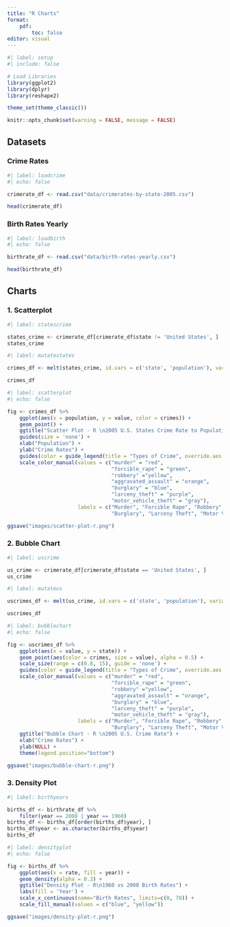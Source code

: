 ```yaml
---
title: "R Charts"
format: 
    pdf:
        toc: false
editor: visual
---
```


```r
#| label: setup
#| include: false

# Load Libraries
library(ggplot2)
library(dplyr)
library(reshape2)

theme_set(theme_classic())

knitr::opts_chunk$set(warning = FALSE, message = FALSE) 
```

## Datasets

### Crime Rates

```r
#| label: loadcrime
#| echo: false

crimerate_df <- read.csv("data/crimerates-by-state-2005.csv")

head(crimerate_df)
```

### Birth Rates Yearly

```r
#| label: loadbirth
#| echo: false

birthrate_df <- read.csv("data/birth-rates-yearly.csv")

head(birthrate_df)
```

## Charts

### 1. Scatterplot

```r
#| label: statescrime

states_crime <- crimerate_df[crimerate_df$state != 'United States', ]
states_crime
```
```r
#| label: mutatestates

crimes_df <- melt(states_crime, id.vars = c('state', 'population'), variable.name = 'crimes')

crimes_df
```

```r
#| label: scatterplot
#| echo: false

fig <- crimes_df %>% 
    ggplot(aes(x = population, y = value, color = crimes)) + 
    geom_point() +
    ggtitle("Scatter Plot - R \n2005 U.S. States Crime Rate to Population") +
    guides(size = 'none') +
    xlab("Population") + 
    ylab("Crime Rates") +
    guides(color = guide_legend(title = "Types of Crime", override.aes = list(size = 8))) +
    scale_color_manual(values = c("murder" = "red", 
                                  "forcible_rape" = "green", 
                                  "robbery" ="yellow", 
                                  "aggravated_assault" = "orange", 
                                  "burglary" = "blue", 
                                  "larceny_theft" = "purple", 
                                  "motor_vehicle_theft" = "gray"),
                       labels = c("Murder", "Forcible Rape", "Robbery", "Aggravated Assault",
                                  "Burglary", "Larceny Theft", "Motor Vehicle Theft"))

ggsave("images/scatter-plot-r.png")
```


### 2. Bubble Chart

```r
#| label: uscrime

us_crime <- crimerate_df[crimerate_df$state == 'United States', ]
us_crime
```

```r
#| label: mutateus

uscrimes_df <- melt(us_crime, id.vars = c('state', 'population'), variable.name = 'crimes')

uscrimes_df
```


```r
#| label: bubblechart
#| echo: false

fig <- uscrimes_df %>% 
    ggplot(aes(x = value, y = state)) +
    geom_point(aes(color = crimes, size = value), alpha = 0.5) +
    scale_size(range = c(0.8, 15), guide = 'none') + 
    guides(color = guide_legend(title = "Types of Crime", override.aes = list(size = 8))) +
    scale_color_manual(values = c("murder" = "red", 
                                  "forcible_rape" = "green", 
                                  "robbery" ="yellow", 
                                  "aggravated_assault" = "orange", 
                                  "burglary" = "blue", 
                                  "larceny_theft" = "purple", 
                                  "motor_vehicle_theft" = "gray"),
                       labels = c("Murder", "Forcible Rape", "Robbery", "Aggravated Assault",
                                  "Burglary", "Larceny Theft", "Motor Vehicle Theft")) +
    ggtitle("Bubble Chart - R \n2005 U.S. Crime Rate") + 
    xlab("Crime Rates") +
    ylab(NULL) +
    theme(legend.position="bottom")

ggsave("images/bubble-chart-r.png")
```



### 3. Density Plot
```r
#| label: birthyears

births_df <- birthrate_df %>% 
    filter(year == 2008 | year == 1960)
births_df <- births_df[order(births_df$year), ]
births_df$year <- as.character(births_df$year)
births_df
```


```r
#| label: densityplot
#| echo: false

fig <- births_df %>% 
    ggplot(aes(x = rate, fill = year)) +
    geom_density(alpha = 0.3) +
    ggtitle("Density Plot - R\n1960 vs 2008 Birth Rates") + 
    labs(fill = 'Year') +
    scale_x_continuous(name="Birth Rates", limits=c(0, 70)) +
    scale_fill_manual(values = c("blue", "yellow"))

ggsave("images/density-plot-r.png")
```




